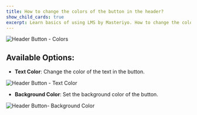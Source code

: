 ---
title: How to change the colors of the button in the header?
show_child_cards: true
excerpt: Learn basics of using LMS by Masteriyo. How to change the colors of the button in the header.
---


![Header Button - Colors](https://user-images.githubusercontent.com/109593521/183478245-0264a39a-2d6e-4985-81d9-ded2f7e77a42.png)


## Available Options:

- **Text Color**: Change the color of the text in the button.

![Header Button - Text Color](https://user-images.githubusercontent.com/109593521/183478660-5ba8e0f9-3fd1-4aa4-9edb-8c4a2f4d29e7.png)

- **Background Color**: Set the background color of the button.

![Header Button- Background Color](https://user-images.githubusercontent.com/109593521/183479019-e10c3b05-fd69-4eb5-9569-d3667d19b330.png)
